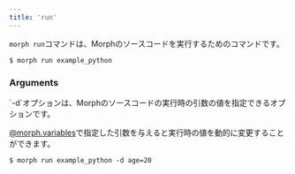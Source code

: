 ```yaml
---
title: 'run'
---
```


`morph run`コマンドは、Morphのソースコードを実行するためのコマンドです。

```
$ morph run example_python
```

### Arguments

<ParamField body="--data [key]=[value] | -d [key]=[value]" type="str">
`-d`オプションは、Morphのソースコードの実行時の引数の値を指定できるオプションです。

[@morph.variables](/reference/ja/python/morph-variables)で指定した引数を与えると実行時の値を動的に変更することができます。

```
$ morph run example_python -d age=20
```
</ParamField>